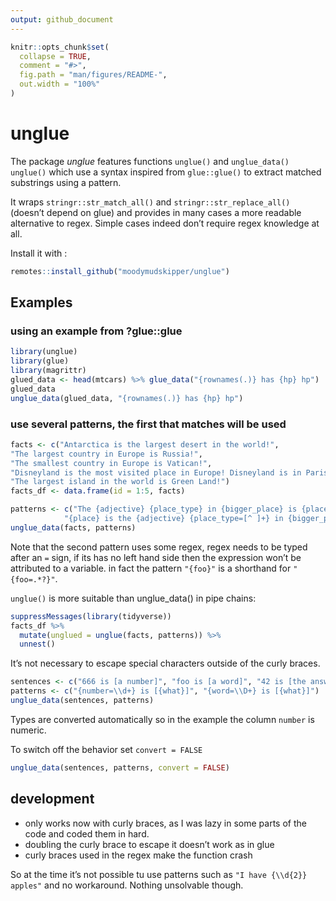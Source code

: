 ```yaml
---
output: github_document
---
```


<!-- README.md is generated from README.Rmd. Please edit that file -->

```r
knitr::opts_chunk$set(
  collapse = TRUE,
  comment = "#>",
  fig.path = "man/figures/README-",
  out.width = "100%"
)
```
# unglue

The package *unglue* features functions `unglue()` and `unglue_data()` `unglue()`
which use a syntax inspired from `glue::glue()` to extract matched substrings
using a pattern.

It wraps `stringr::str_match_all()` and `stringr::str_replace_all()` (doesn't
depend on glue) and provides in many cases a more readable alternative to
regex. Simple cases indeed don't require regex knowledge at all.

Install it with :

```r
remotes::install_github("moodymudskipper/unglue")
```

## Examples

### using an example from ?glue::glue

```r
library(unglue)
library(glue)
library(magrittr)
glued_data <- head(mtcars) %>% glue_data("{rownames(.)} has {hp} hp")
glued_data
unglue_data(glued_data, "{rownames(.)} has {hp} hp")
```

### use several patterns, the first that matches will be used

```r
facts <- c("Antarctica is the largest desert in the world!",
"The largest country in Europe is Russia!",
"The smallest country in Europe is Vatican!",
"Disneyland is the most visited place in Europe! Disneyland is in Paris!",
"The largest island in the world is Green Land!")
facts_df <- data.frame(id = 1:5, facts)

patterns <- c("The {adjective} {place_type} in {bigger_place} is {place}!",
            "{place} is the {adjective} {place_type=[^ ]+} in {bigger_place}!{=.*}")
unglue_data(facts, patterns)
```

Note that the second pattern uses some regex, regex needs to be typed after an
`=` sign, if its has no left hand side then the expression won't be attributed 
to a variable. in fact the pattern `"{foo}"` is a shorthand for `"{foo=.*?}"`.

`unglue()` is more suitable than unglue_data() in pipe chains:

```r
suppressMessages(library(tidyverse))
facts_df %>%
  mutate(unglued = unglue(facts, patterns)) %>%
  unnest()
```

It's not necessary to escape special characters outside of the curly braces.

```r
sentences <- c("666 is [a number]", "foo is [a word]", "42 is [the answer]", "Area 51 is [unmatched]")
patterns <- c("{number=\\d+} is [{what}]", "{word=\\D+} is [{what}]")
unglue_data(sentences, patterns)
```

Types are converted automatically so in the example the column `number` is numeric.

To switch off the behavior set `convert = FALSE`

```r
unglue_data(sentences, patterns, convert = FALSE)
```

## development

* only works now with curly braces, as I was lazy in some parts of the code and
coded them in hard.
* doubling the curly brace to escape it doesn't work as in glue
* curly braces used in the regex make the function crash

So at the time it's not possible tu use patterns such as `"I have {\\d{2}} apples"`
and no workaround. Nothing unsolvable though.
